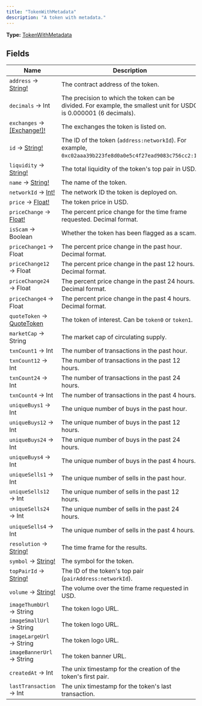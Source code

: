 ```yaml
---
title: "TokenWithMetadata"
description: "A token with metadata."
---
```


**Type:** [TokenWithMetadata](/api-reference/types/tokenwithmetadata)

## Fields

| Name | Description |
|------|-------------|
| `address` → [String!](/api-reference/types/string) | The contract address of the token. |
| `decimals` → Int | The precision to which the token can be divided. For example, the smallest unit for USDC is 0.000001 (6 decimals). |
| `exchanges` → [[Exchange!]!](/api-reference/types/exchange) | The exchanges the token is listed on. |
| `id` → [String!](/api-reference/types/string) | The ID of the token (`address:networkId`). For example, `0xc02aaa39b223fe8d0a0e5c4f27ead9083c756cc2:1`. |
| `liquidity` → [String!](/api-reference/types/string) | The total liquidity of the token&#39;s top pair in USD. |
| `name` → [String!](/api-reference/types/string) | The name of the token. |
| `networkId` → [Int!](/api-reference/types/int) | The network ID the token is deployed on. |
| `price` → [Float!](/api-reference/types/float) | The token price in USD. |
| `priceChange` → [Float!](/api-reference/types/float) | The percent price change for the time frame requested. Decimal format. |
| `isScam` → Boolean | Whether the token has been flagged as a scam. |
| `priceChange1` → Float | The percent price change in the past hour. Decimal format. |
| `priceChange12` → Float | The percent price change in the past 12 hours. Decimal format. |
| `priceChange24` → Float | The percent price change in the past 24 hours. Decimal format. |
| `priceChange4` → Float | The percent price change in the past 4 hours. Decimal format. |
| `quoteToken` → [QuoteToken](/api-reference/types/quotetoken) | The token of interest. Can be `token0` or `token1`. |
| `marketCap` → String | The market cap of circulating supply. |
| `txnCount1` → Int | The number of transactions in the past hour. |
| `txnCount12` → Int | The number of transactions in the past 12 hours. |
| `txnCount24` → Int | The number of transactions in the past 24 hours. |
| `txnCount4` → Int | The number of transactions in the past 4 hours. |
| `uniqueBuys1` → Int | The unique number of buys in the past hour. |
| `uniqueBuys12` → Int | The unique number of buys in the past 12 hours. |
| `uniqueBuys24` → Int | The unique number of buys in the past 24 hours. |
| `uniqueBuys4` → Int | The unique number of buys in the past 4 hours. |
| `uniqueSells1` → Int | The unique number of sells in the past hour. |
| `uniqueSells12` → Int | The unique number of sells in the past 12 hours. |
| `uniqueSells24` → Int | The unique number of sells in the past 24 hours. |
| `uniqueSells4` → Int | The unique number of sells in the past 4 hours. |
| `resolution` → [String!](/api-reference/types/string) | The time frame for the results. |
| `symbol` → [String!](/api-reference/types/string) | The symbol for the token. |
| `topPairId` → [String!](/api-reference/types/string) | The ID of the token&#39;s top pair (`pairAddress:networkId`). |
| `volume` → [String!](/api-reference/types/string) | The volume over the time frame requested in USD. |
| `imageThumbUrl` → String | The token logo URL. |
| `imageSmallUrl` → String | The token logo URL. |
| `imageLargeUrl` → String | The token logo URL. |
| `imageBannerUrl` → String | The token banner URL. |
| `createdAt` → Int | The unix timestamp for the creation of the token&#39;s first pair. |
| `lastTransaction` → Int | The unix timestamp for the token&#39;s last transaction. |

